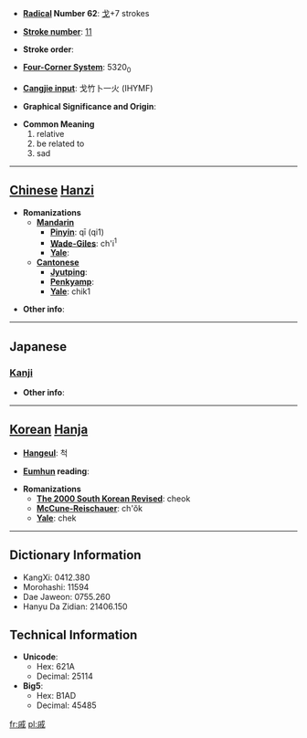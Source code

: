 * '''[[Wiktionary:Chinese radical index| Radical]] Number 62''': [[Wiktionary:Chinese radical index 戈|戈]]+7 strokes

* '''[[Wiktionary:Chinese total strokes index|Stroke number]]''': [[Wiktionary:Chinese total strokes index 11|11]]

* '''Stroke order''': 

* '''[[Wiktionary:Chinese four corner index|Four-Corner System]]''': 5320<sub>0</sub>

* '''[[Wiktionary:Chinese Cangjie index|Cangjie input]]''': 戈竹卜一火 (IHYMF)

* '''Graphical Significance and Origin''': 

* '''Common Meaning'''
*#relative
*# be related to
*# sad


----

== [[Chinese]] [[Hanzi]] ==

* '''Romanizations'''
** '''[[Mandarin]]'''
*** '''[[Pinyin]]''': qī (qi1)
*** '''[[Wade-Giles]]''': ch'i<sup>1</sup>
*** '''[[Yale]]''': 
** '''[[Cantonese]]'''
*** '''[[Jyutping]]''':
*** '''[[Penkyamp]]''': 
*** '''[[Yale]]''': chik1

* '''Other info''': 

----

==Japanese==
===[[Kanji]]===
{{kanji|on readings=[[せき]] (seki), [[そく]] (soku)
|kun readings=[[みうち]] (miuchi), [[いたむ]] (itamu), [[うれえる]] (ureeru)
}}

* '''Other info''':  

----

== [[Korean]] [[Hanja]] ==

* '''[[Hangeul]]''': 척

* '''[[Eumhun]] reading''': 

* '''Romanizations'''
** '''[[The 2000 South Korean Revised Romanization|The 2000 South Korean Revised]]''': cheok
** '''[[McCune-Reischauer]]''': ch'ŏk
** '''[[Yale]]''': chek

----

== Dictionary Information ==

* KangXi: 0412.380
* Morohashi: 11594
* Dae Jaweon: 0755.260
* Hanyu Da Zidian: 21406.150

== Technical Information ==

* '''Unicode''':
** Hex: 621A
** Decimal: 25114
* '''Big5''':
** Hex: B1AD
** Decimal: 45485

[[fr:戚]]
[[pl:戚]]
